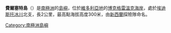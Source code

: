 {{coord|72|26|S|169|49|E|source:GNIS|display=title}}

'''費爾塞特島'''（{{lang-en|Felsite Island}}）是[[南極洲|南極洲]]的[[島嶼|島嶼]]，位於[[維多利亞地|維多利亞地]]的[[博克格雷溫克海岸|博克格雷溫克海岸]]，處於[[埃迪斯托冰川|埃迪斯托冰川]]北支，長2公里，最高點海拔高度300米，由[[新西蘭|新西蘭]]探險隊命名。

{{DEFAULTSORT:Felsite Island}}
[[Category:南極洲島嶼|Category:南極洲島嶼]]


{{BorchgrevinkCoast-geo-stub}}